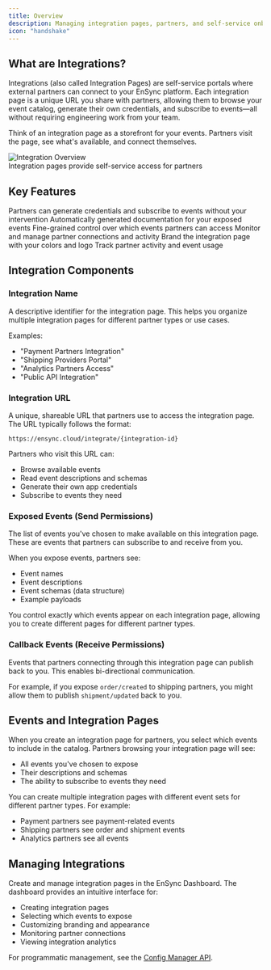 ```yaml
---
title: Overview
description: Managing integration pages, partners, and self-service onboarding in EnSync
icon: "handshake"
---
```


## What are Integrations?

Integrations (also called Integration Pages) are self-service portals where external partners can connect to your EnSync platform. Each integration page is a unique URL you share with partners, allowing them to browse your event catalog, generate their own credentials, and subscribe to events—all without requiring engineering work from your team.

Think of an integration page as a storefront for your events. Partners visit the page, see what's available, and connect themselves.

<Frame>
  <img src="/images/integration-overview.png" alt="Integration Overview" />
  <figcaption className="text-center text-sm text-gray-500 mt-2">Integration pages provide self-service access for partners</figcaption>
</Frame>

## Key Features

<CardGroup cols={3}>
  <Card title="Self-Service" icon="user-gear">
    Partners can generate credentials and subscribe to events without your intervention
  </Card>
  
  <Card title="Event Catalog" icon="book-open">
    Automatically generated documentation for your exposed events
  </Card>
  
  <Card title="Access Control" icon="shield-check">
    Fine-grained control over which events partners can access
  </Card>
  
  <Card title="Partner Management" icon="users">
    Monitor and manage partner connections and activity
  </Card>
  
  <Card title="Customization" icon="palette">
    Brand the integration page with your colors and logo
  </Card>
  
  <Card title="Analytics" icon="chart-line">
    Track partner activity and event usage
  </Card>
</CardGroup>

## Integration Components

### Integration Name

A descriptive identifier for the integration page. This helps you organize multiple integration pages for different partner types or use cases.

Examples:
- "Payment Partners Integration"
- "Shipping Providers Portal"
- "Analytics Partners Access"
- "Public API Integration"

### Integration URL

A unique, shareable URL that partners use to access the integration page. The URL typically follows the format:
```
https://ensync.cloud/integrate/{integration-id}
```

Partners who visit this URL can:
- Browse available events
- Read event descriptions and schemas
- Generate their own app credentials
- Subscribe to events they need

### Exposed Events (Send Permissions)

The list of events you've chosen to make available on this integration page. These are events that partners can subscribe to and receive from you.

When you expose events, partners see:
- Event names
- Event descriptions
- Event schemas (data structure)
- Example payloads

You control exactly which events appear on each integration page, allowing you to create different pages for different partner types.

### Callback Events (Receive Permissions)

Events that partners connecting through this integration page can publish back to you. This enables bi-directional communication.

For example, if you expose `order/created` to shipping partners, you might allow them to publish `shipment/updated` back to you.

## Events and Integration Pages

When you create an integration page for partners, you select which events to include in the catalog. Partners browsing your integration page will see:

- All events you've chosen to expose
- Their descriptions and schemas
- The ability to subscribe to events they need

You can create multiple integration pages with different event sets for different partner types. For example:
- Payment partners see payment-related events
- Shipping partners see order and shipment events
- Analytics partners see all events

## Managing Integrations

Create and manage integration pages in the EnSync Dashboard. The dashboard provides an intuitive interface for:
- Creating integration pages
- Selecting which events to expose
- Customizing branding and appearance
- Monitoring partner connections
- Viewing integration analytics

For programmatic management, see the [Config Manager API](/api-reference/introduction).
